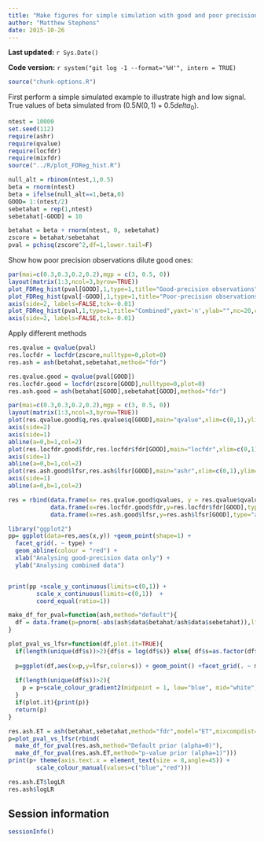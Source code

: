 ```yaml
---
title: "Make figures for simple simulation with good and poor precision observations"
author: "Matthew Stephens"
date: 2015-10-26
---
```


**Last updated:** `r Sys.Date()`

**Code version:** `r system("git log -1 --format='%H'", intern = TRUE)`

```r
source("chunk-options.R")
```

First perform a simple simulated example to illustrate high and low signal.
True values of beta simulated from $(0.5 N(0,1) + 0.5 delta_0)$.
```r
ntest = 10000
set.seed(112)
require(ashr)
require(qvalue)
require(locfdr)
require(mixfdr)
source("../R/plot_FDReg_hist.R")

null_alt = rbinom(ntest,1,0.5)
beta = rnorm(ntest)
beta = ifelse(null_alt==1,beta,0)
GOOD= 1:(ntest/2)
sebetahat = rep(1,ntest)
sebetahat[-GOOD] = 10

betahat = beta + rnorm(ntest, 0, sebetahat)
zscore = betahat/sebetahat
pval = pchisq(zscore^2,df=1,lower.tail=F)
```

Show how poor precision observations dilute good ones:
```r
par(mai=c(0.3,0.3,0.2,0.2),mgp = c(3, 0.5, 0))
layout(matrix(1:3,ncol=3,byrow=TRUE))
plot_FDReg_hist(pval[GOOD],1,type=1,title="Good-precision observations",ylab="",nc=20,cex.axis=1,cex.main=1.2,ylim=c(0,2.5))
plot_FDReg_hist(pval[-GOOD],1,type=1,title="Poor-precision observations",ylab="",nc=20,yaxt='n',cex.axis=1,cex.main=1.2,ylim=c(0,2.5))
axis(side=2, labels=FALSE,tck=-0.01)
plot_FDReg_hist(pval,1,type=1,title="Combined",yaxt='n',ylab="",nc=20,cex.axis=1,cex.main=1.2,ylim=c(0,2.5))
axis(side=2, labels=FALSE,tck=-0.01)
```


Apply different methods
```r
res.qvalue = qvalue(pval)
res.locfdr = locfdr(zscore,nulltype=0,plot=0)
res.ash = ash(betahat,sebetahat,method="fdr")

res.qvalue.good = qvalue(pval[GOOD])
res.locfdr.good = locfdr(zscore[GOOD],nulltype=0,plot=0)
res.ash.good = ash(betahat[GOOD],sebetahat[GOOD],method="fdr")
```

```r
par(mai=c(0.3,0.3,0.2,0.2),mgp = c(3, 0.5, 0))
layout(matrix(1:3,ncol=3,byrow=TRUE))
plot(res.qvalue.good$q,res.qvalue$q[GOOD],main="qvalue",xlim=c(0,1),ylim=c(0,1),axes=F)
axis(side=2)
axis(side=1)
abline(a=0,b=1,col=2)
plot(res.locfdr.good$fdr,res.locfdr$fdr[GOOD],main="locfdr",xlim=c(0,1),ylim=c(0,1),axes=F)
axis(side=1)
abline(a=0,b=1,col=2)
plot(res.ash.good$lfsr,res.ash$lfsr[GOOD],main="ashr",xlim=c(0,1),ylim=c(0,1),axes=F)
axis(side=1)
abline(a=0,b=1,col=2)
```

```r
res = rbind(data.frame(x= res.qvalue.good$qvalues, y = res.qvalue$qvalues[GOOD],type="qvalue"),
            data.frame(x=res.locfdr.good$fdr,y=res.locfdr$fdr[GOOD],type='locfdr'), 
            data.frame(x=res.ash.good$lfsr,y=res.ash$lfsr[GOOD],type="ashr"))

library("ggplot2")
pp= ggplot(data=res,aes(x,y)) +geom_point(shape=1) +
  facet_grid(. ~ type) +
  geom_abline(colour = "red") +
  xlab("Analysing good-precision data only") +
  ylab("Analysing combined data")


print(pp +scale_y_continuous(limits=c(0,1)) +
        scale_x_continuous(limits=c(0,1))  +
        coord_equal(ratio=1))

```

```r
make_df_for_pval=function(ash,method="default"){
  df = data.frame(p=pnorm(-abs(ash$data$betahat/ash$data$sebetahat)),lfsr=ash$lfsr,s=ash$data$sebetahat,method=method)
}

plot_pval_vs_lfsr=function(df,plot.it=TRUE){
  if(length(unique(df$s))>2){df$s = log(df$s)} else{ df$s=as.factor(df$s)}
  
  p=ggplot(df,aes(x=p,y=lfsr,color=s)) + geom_point() +facet_grid(. ~ method) +xlim(c(0, 0.025)) + xlab("p value") + ylab("lfsr")
  
  if(length(unique(df$s))>2){
    p = p+scale_colour_gradient2(midpoint = 1, low="blue", mid="white", high="red", space="Lab")
  } 
  if(plot.it){print(p)}
  return(p)
}

res.ash.ET = ash(betahat,sebetahat,method="fdr",model="ET",mixcompdist="normal")
p=plot_pval_vs_lfsr(rbind(
  make_df_for_pval(res.ash,method="Default prior (alpha=0)"),
  make_df_for_pval(res.ash.ET,method="p-value prior (alpha=1)")))
print(p+ theme(axis.text.x = element_text(size = 8,angle=45)) + 
        scale_colour_manual(values=c("blue","red")))

res.ash.ET$logLR
res.ash$logLR

```

## Session information

```r
sessionInfo()
```

